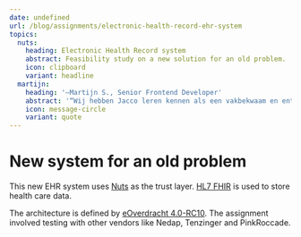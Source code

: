 ```yaml
---
date: undefined
url: /blog/assignments/electronic-health-record-ehr-system
topics:
  nuts:
    heading: Electronic Health Record system
    abstract: Feasibility study on a new solution for an old problem.
    icon: clipboard
    variant: headline
  martijn:
    heading: '―Martijn S., Senior Frontend Developer'
    abstract: '“Wij hebben Jacco leren kennen als een vakbekwaam en enthousiast persoon. Met zijn humor en vaardigheden hebben we hier een mooi product binnen de daarvoor gestelde termijn af kunnen leveren. Als hem al iets vreemds was, heeft hij er geen enkele moeite mee zich ook in deze vaardigheden te verdiepen.”'
    icon: message-circle
    variant: quote
---
```

# New system for an old problem

This new EHR system uses [Nuts](https://nuts.nl/) as the trust layer. [HL7
FHIR](http://fhir.org/) is used to store health care data.

The architecture is defined by [eOverdracht
4.0-RC10](https://informatiestandaarden.nictiz.nl/wiki/vpk:V4.0%5FFHIR%5FeOverdracht).
The assignment involved testing with other vendors like Nedap, Tenzinger and
PinkRoccade.
